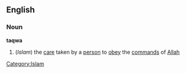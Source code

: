 ==English==
[[Category:Islam]]
===Noun===
{{wikipedia}}
'''taqwa'''
# (''Islam'') the [[care]] taken by a [[person]] to [[obey]] the [[command]]s of [[Allah]]